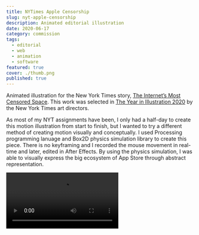 ```yaml
---
title: NYTimes Apple Censorship
slug: nyt-apple-censorship
description: Animated editorial illustration
date: 2020-06-17
category: commission
tags:
  - editorial
  - web
  - animation
  - software
featured: true
cover: ./thumb.png
published: true
---
```



Animated illustration for the New York Times story, [The Internet’s Most Censored Space](https://www.nytimes.com/2020/06/17/technology/the-internets-most-censored-space.html). This work was selected in [The Year in Illustration 2020](https://www.nytimes.com/interactive/2021/01/14/multimedia/year-in-illustration.html) by the New York Times art directors.

As most of my NYT assignments have been, I only had a half-day to create this motion illustration from start to finish, but I wanted to try a different method of creating motion visually and conceptually. I used Processing programming lanuage and Box2D physics simulation library to create this piece. There is no keyframing and I recorded the mouse movement in real-time and later, edited in After Effects. By using the physics simulation, I was able to visually express the big ecosystem of App Store through abstract representation.

<ActivityList slug="nyt-apple-censorship" sortByType />

<Video src={vid1} mb />
